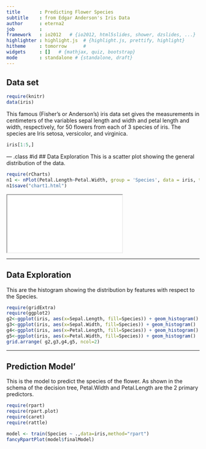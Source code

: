 ```yaml
---
title       : Predicting Flower Species
subtitle    : from Edgar Anderson's Iris Data
author      : eterna2
job         : 
framework   : io2012   # {io2012, html5slides, shower, dzslides, ...}
highlighter : highlight.js  # {highlight.js, prettify, highlight}
hitheme     : tomorrow      # 
widgets     : []   # {mathjax, quiz, bootstrap}
mode        : standalone # {standalone, draft}
---
```


## Data set
```r
require(knitr)
data(iris)
```
This famous (Fisher's or Anderson's) iris data set gives the measurements in centimeters of the variables sepal length and width and petal length and width, respectively, for 50 flowers from each of 3 species of iris. The species are Iris setosa, versicolor, and virginica.
```r
iris[1:5,]
```

--- .class #id 
## Data Exploration
This is a scatter plot showing the general distribution of the data.
```r
require(rCharts)
n1 <- nPlot(Petal.Length~Petal.Width, group = 'Species', data = iris, type = 'scatterChart')
n1$save("chart1.html")
```
<iframe src=chart1.html seamless></iframe>

--- 

## Data Exploration
This are the histogram showing the distribution by features with respect to the Species.
```r
require(gridExtra)
require(ggplot2)
g2<-ggplot(iris, aes(x=Sepal.Length, fill=Species)) + geom_histogram() 
g3<-ggplot(iris, aes(x=Sepal.Width, fill=Species)) + geom_histogram() 
g4<-ggplot(iris, aes(x=Petal.Length, fill=Species)) + geom_histogram()
g5<-ggplot(iris, aes(x=Petal.Width, fill=Species)) + geom_histogram()
grid.arrange( g2,g3,g4,g5, ncol=2)
```

--- 
## Prediction Model'
This is the model to predict the species of the flower. As shown in the schema of the decision tree, Petal.Width and Petal.Length are the 2 primary predictors.

```r
require(rpart)
require(rpart.plot)
require(caret)
require(rattle)
```
```r
model <- train(Species ~ .,data=iris,method="rpart")
fancyRpartPlot(model$finalModel)
```


